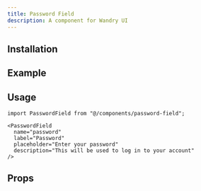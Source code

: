 ```yaml
---
title: Password Field
description: A component for Wandry UI
---
```


## Installation

<CodeBlockCommand
  __pnpm__="pnpm dlx shadcn@latest add https://ui.wandry.com.ua/r/password-field.json"
  __npm__="npx shadcn@latest add https://ui.wandry.com.ua/r/password-field.json"
  __bun__="bunx --bun shadcn@latest add https://ui.wandry.com.ua/r/password-field.json"
  __yarn__="yarn dlx shadcn@latest add https://ui.wandry.com.ua/r/password-field.json"
/>

## Example

<ComponentPreview
  src="/registry/examples/password-field-demo.tsx"
  name="password-field-demo"
  description="A component for Wandry UI"
  align="center"
/>

## Usage

```tsx
import PasswordField from "@/components/password-field";
```

```tsx
<PasswordField
  name="password"
  label="Password"
  placeholder="Enter your password"
  description="This will be used to log in to your account"
/>
```

## Props

<AutoTypeTable
  path="registry/wandry-ui/password-field.tsx"
  name="PasswordFieldProps"
/>
